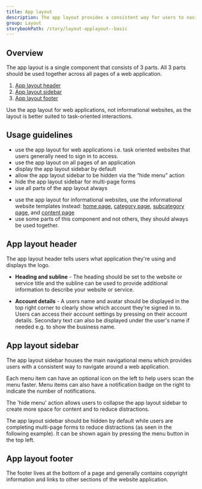 ```yaml
---
title: App layout
description: The app layout provides a consistent way for users to navigate around a web application and access their account settings.
group: Layout
storybookPath: /story/layout-applayout--basic
---
```


## Overview

The app layout is a single component that consists of 3 parts. All 3 parts should be used together across all pages of a web application.

1. [App layout header](#app-layout-header)
2. [App layout sidebar](#app-layout-sidebar)
3. [App layout footer](#app-layout-footer)

Use the app layout for web applications, not informational websites, as the layout is better suited to task-oriented interactions.

<ImageWithBorder
	alt="Screenshot of App layout components with annotations labelling the header, sidebar and footer"
	src="/img/components/app-layout.png"
/>

## Usage guidelines

<DoHeading />

- use the app layout for web applications i.e. task oriented websites that users generally need to sign in to access.
- use the app layout on all pages of an application
- display the app layout sidebar by default
- allow the app layout sidebar to be hidden via the “hide menu” action
- hide the app layout sidebar for multi-page forms
- use all parts of the app layout always

<DontHeading />

- use the app layout for informational websites, use the informational website templates instead: [home page](/patterns/home), [category page](/patterns/category), [subcategory page](/patterns/subcategory), and [content page](/patterns/content)
- use some parts of this component and not others, they should always be used together.

<ImageWithBorder
	alt="Screenshot of App layout components in focus mode with annotations labelling the header and footer"
	src="/img/components/app-layout-focus-mode.png"
/>

## App layout header

The app layout header tells users what application they're using and displays the logo.

- **Heading and subline** - The heading should be set to the website or service title and the subline can be used to provide additional information to describe your website or service.

- **Account details** - A users name and avatar should be displayed in the top right corner to clearly show which account they're signed in to. Users can access their account settings by pressing on their account details. Secondary text can also be displayed under the user's name if needed e.g. to show the business name.

## App layout sidebar

The app layout sidebar houses the main navigational menu which provides users with a consistent way to navigate around a web application.

Each menu item can have an optional icon on the left to help users scan the menu faster. Menu items can also have a notification badge on the right to indicate the number of notifications.

The 'hide menu' action allows users to collapse the app layout sidebar to create more space for content and to reduce distractions.

The app layout sidebar should be hidden by default while users are completing multi-page forms to reduce distractions (as seen in the following example). It can be shown again by pressing the menu button in the top left.

## App layout footer

The footer lives at the bottom of a page and generally contains copyright information and links to other sections of the website application.
